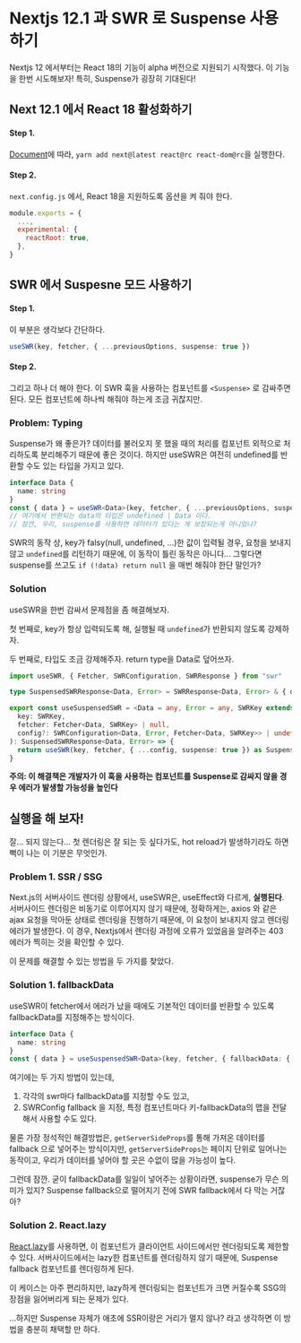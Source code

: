 # Nextjs 12.1 과 SWR 로 Suspense 사용하기

Nextjs 12 에서부터는 React 18의 기능이 alpha 버전으로 지원되기 시작했다.
이 기능을 한번 시도해보자! 특히, Suspense가 굉장히 기대된다!

## Next 12.1 에서 React 18 활성화하기

#### Step 1.

[Document](https://nextjs.org/docs/advanced-features/react-18/overview)에 따라, `yarn add next@latest react@rc react-dom@rc`을 실행한다.

#### Step 2.

`next.config.js` 에서, React 18을 지원하도록 옵션을 켜 줘야 한다.

```javascript
module.exports = {
  ...,
  experimental: {
    reactRoot: true,
  },
}
```

## SWR 에서 Suspesne 모드 사용하기

#### Step 1.

이 부분은 생각보다 간단하다.

```typescript
useSWR(key, fetcher, { ...previousOptions, suspense: true })
```

#### Step 2.

그리고 하나 더 해야 한다. 이 SWR 훅을 사용하는 컴포넌트를 `<Suspense>` 로 감싸주면 된다.
모든 컴포넌트에 하나씩 해줘야 하는게 조금 귀찮지만.

### Problem: Typing

Suspense가 왜 좋은가? 데이터를 불러오지 못 했을 때의 처리를 컴포넌트 외적으로 처리하도록 분리해주기 때문에 좋은 것이다.
하지만 useSWR은 여전히 undefined를 반환할 수도 있는 타입을 가지고 있다.

```typescript
interface Data {
  name: string
}
const { data } = useSWR<Data>(key, fetcher, { ...previousOptions, suspense: true })
// 여기에서 반환되는 data의 타입은 undefined | Data 이다.
// 잠깐, 우리, suspense를 사용하면 데이터가 있다는 게 보장되는게 아니었나?
```

SWR의 동작 상, key가 falsy(null, undefined, ...)한 값이 입력될 경우, 요청을 보내지 않고 `undefined`를 리턴하기 때문에,
이 동작이 틀린 동작은 아니다... 그렇다면 suspense를 쓰고도 `if (!data) return null` 을 매번 해줘야 한단 말인가?

### Solution

useSWR을 한번 감싸서 문제점을 좀 해결해보자.

첫 번째로, key가 항상 입력되도록 해, 실행될 때 `undefined`가 반환되지 않도록 강제하자.

두 번째로, 타입도 조금 강제해주자. return type을 Data로 덮어쓰자.

```typescript
import useSWR, { Fetcher, SWRConfiguration, SWRResponse } from "swr"

type SuspensedSWRResponse<Data, Error> = SWRResponse<Data, Error> & { data: Data }

export const useSuspensedSWR = <Data = any, Error = any, SWRKey extends string | any[] = any[]>(
  key: SWRKey,
  fetcher: Fetcher<Data, SWRKey> | null,
  config?: SWRConfiguration<Data, Error, Fetcher<Data, SWRKey>> | undefined,
): SuspensedSWRResponse<Data, Error> => {
  return useSWR(key, fetcher, { ...config, suspense: true }) as SuspensedSWRResponse<Data, Error>
}
```

**주의: 이 해결책은 개발자가 이 훅을 사용하는 컴포넌트를 Suspense로 감싸지 않을 경우 에러가 발생할 가능성을 높인다**

## 실행을 해 보자!

잘... 되지 않는다... 첫 렌더링은 잘 되는 듯 싶다가도, hot reload가 발생하기라도 하면 뻑이 나는 이 기분은 무엇인가.

### Problem 1. SSR / SSG

Next.js의 서버사이드 렌더링 상황에서, useSWR은, useEffect와 다르게, **실행된다**.
서버사이드 렌더링은 비동기로 이루어지지 않기 때문에,
정확하게는, axios 와 같은 ajax 요청을 막아둔 상태로 렌더링을 진행하기 때문에, 이 요청이 보내지지 않고 렌더링 에러가 발생한다.
이 경우, Nextjs에서 렌더링 과정에 오류가 있었음을 알려주는 403 에러가 찍히는 것을 확인할 수 있다.

이 문제를 해결할 수 있는 방법을 두 가지를 찾았다.

### Solution 1. fallbackData

useSWR이 fetcher에서 에러가 났을 때에도 기본적인 데이터를 반환할 수 있도록 fallbackData를 지정해주는 방식이다.

```typescript
interface Data {
  name: string
}
const { data } = useSuspensedSWR<Data>(key, fetcher, { fallbackData: { name: "unknown" } })
```

여기에는 두 가지 방법이 있는데,

1. 각각의 swr마다 fallbackData를 지정할 수도 있고,
2. SWRConfig fallback 을 지정, 특정 컴포넌트마다 키-fallbackData의 맵을 전달해서 사용할 수도 있다.

물론 가장 정석적인 해결방법은, `getServerSideProps`를 통해 가져온 데이터를 fallback 으로 넣어주는 방식이지만,
`getServerSideProps`는 페이지 단위로 일어나는 동작이고, 우리가 데이터를 넣어야 할 곳은 수없이 많을 가능성이 높다.

그런데 잠깐. 굳이 fallbackData를 일일이 넣어주는 상황이라면, suspense가 무슨 의미가 있지?
Suspense fallback으로 떨어지기 전에 SWR fallback에서 다 막는 거잖아?

### Solution 2. React.lazy

[React.lazy](https://ko.reactjs.org/docs/code-splitting.html#reactlazy)를 사용하면, 이 컴포넌트가 클라이언트 사이드에서만 렌더링되도록 제한할 수 있다.
서버사이드에서는 lazy한 컴포넌트를 렌더링하지 않기 때문에, Suspense fallback 컴포넌트를 렌더링하게 된다.

이 케이스는 아주 편리하지만, lazy하게 렌더링되는 컴포넌트가 크면 커질수록 SSG의 장점을 잃어버리게 되는 문제가 있다.

...하지만 Suspense 자체가 애초에 SSR이랑은 거리가 멀지 않나? 라고 생각하면 이 방법을 충분히 채택할 만 하다.
